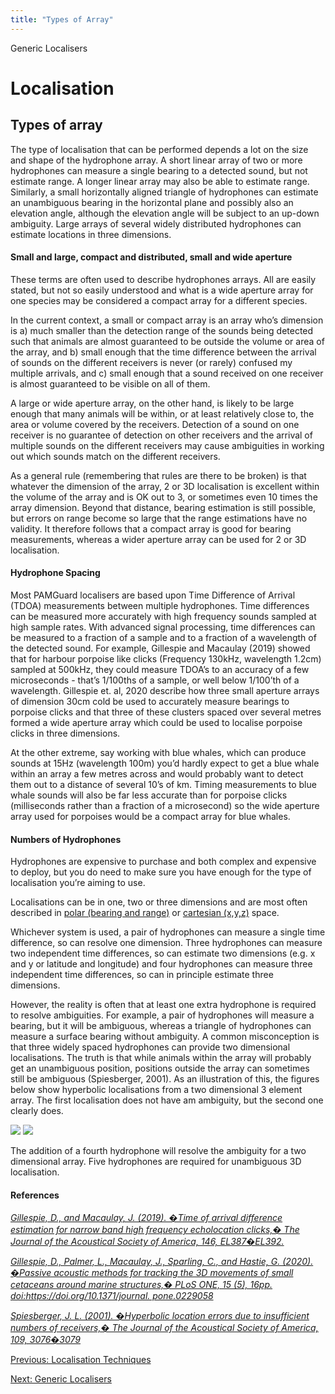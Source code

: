 ```yaml
---
title: "Types of Array"
---
```

 Generic Localisers 

Localisation
============

Types of array
--------------

  

The type of localisation that can be performed depends a lot on the size and shape of the hydrophone array. A short linear array of two or more hydrophones can measure a single bearing to a detected sound, but not estimate range. A longer linear array may also be able to estimate range. Similarly, a small horizontally aligned triangle of hydrophones can estimate an unambiguous bearing in the horizontal plane and possibly also an elevation angle, although the elevation angle will be subject to an up-down ambiguity. Large arrays of several widely distributed hydrophones can estimate locations in three dimensions.

#### Small and large, compact and distributed, small and wide aperture

These terms are often used to describe hydrophones arrays. All are easily stated, but not so easily understood and what is a wide aperture array for one species may be considered a compact array for a different species.

In the current context, a small or compact array is an array who's dimension is a) much smaller than the detection range of the sounds being detected such that animals are almost guaranteed to be outside the volume or area of the array, and b) small enough that the time difference between the arrival of sounds on the different receivers is never (or rarely) confused my multiple arrivals, and c) small enough that a sound received on one receiver is almost guaranteed to be visible on all of them.

A large or wide aperture array, on the other hand, is likely to be large enough that many animals will be within, or at least relatively close to, the area or volume covered by the receivers. Detection of a sound on one receiver is no guarantee of detection on other receivers and the arrival of multiple sounds on the different receivers may cause ambiguities in working out which sounds match on the different receivers.

As a general rule (remembering that rules are there to be broken) is that whatever the dimension of the array, 2 or 3D localisation is excellent within the volume of the array and is OK out to 3, or sometimes even 10 times the array dimension. Beyond that distance, bearing estimation is still possible, but errors on range become so large that the range estimations have no validity. It therefore follows that a compact array is good for bearing measurements, whereas a wider aperture array can be used for 2 or 3D localisation.

#### Hydrophone Spacing

Most PAMGuard localisers are based upon Time Difference of Arrival (TDOA) measurements between multiple hydrophones. Time differences can be measured more accurately with high frequency sounds sampled at high sample rates. With advanced signal processing, time differences can be measured to a fraction of a sample and to a fraction of a wavelength of the detected sound. For example, Gillespie and Macaulay (2019) showed that for harbour porpoise like clicks (Frequency 130kHz, wavelength 1.2cm) sampled at 500kHz, they could measure TDOA's to an accuracy of a few microseconds - that's 1/100ths of a sample, or well below 1/100'th of a wavelength. Gillespie et. al, 2020 describe how three small aperture arrays of dimension 30cm cold be used to accurately measure bearings to porpoise clicks and that three of these clusters spaced over several metres formed a wide aperture array which could be used to localise porpoise clicks in three dimensions.

At the other extreme, say working with blue whales, which can produce sounds at 15Hz (wavelength 100m) you'd hardly expect to get a blue whale within an array a few metres across and would probably want to detect them out to a distance of several 10's of km. Timing measurements to blue whale sounds will also be far less accurate than for porpoise clicks (milliseconds rather than a fraction of a microsecond) so the wide aperture array used for porpoises would be a compact array for blue whales.

#### Numbers of Hydrophones

Hydrophones are expensive to purchase and both complex and expensive to deploy, but you do need to make sure you have enough for the type of localisation you're aiming to use.

Localisations can be in one, two or three dimensions and are most often described in [polar (bearing and range)](https://en.wikipedia.org/wiki/Polar_coordinate_system) or [cartesian (x,y,z)](https://en.wikipedia.org/wiki/Cartesian_coordinate_system) space.

Whichever system is used, a pair of hydrophones can measure a single time difference, so can resolve one dimension. Three hydrophones can measure two independent time differences, so can estimate two dimensions (e.g. x and y or latitude and longitude) and four hydrophones can measure three independent time differences, so can in principle estimate three dimensions.

However, the reality is often that at least one extra hydrophone is required to resolve ambiguities. For example, a pair of hydrophones will measure a bearing, but it will be ambiguous, whereas a triangle of hydrophones can measure a surface bearing without ambiguity. A common misconception is that three widely spaced hydrophones can provide two dimensional localisations. The truth is that while animals within the array will probably get an unambiguous position, positions outside the array can sometimes still be ambiguous (Spiesberger, 2001). As an illustration of this, the figures below show hyperbolic localisations from a two dimensional 3 element array. The first localisation does not have am ambiguity, but the second one clearly does.

![](images/locunambig.png) ![](images/locambigm.png)

The addition of a fourth hydrophone will resolve the ambiguity for a two dimensional array. Five hydrophones are required for unambiguous 3D localisation.

#### References

_[Gillespie, D., and Macaulay, J. (2019). �Time of arrival difference estimation for narrow band high frequency echolocation clicks,� The Journal of the Acoustical Society of America, 146, EL387�EL392.](https://asa.scitation.org/doi/10.1121/1.5129678)_

_[Gillespie, D., Palmer, L., Macaulay, J., Sparling, C., and Hastie, G. (2020). �Passive acoustic methods for tracking the 3D movements of small cetaceans around marine structures,� PLoS ONE, 15 (5), 16pp. doi:https://doi.org/10.1371/journal. pone.0229058](https://journals.plos.org/plosone/article?id=10.1371/journal.pone.0229058)_

_[Spiesberger, J. L. (2001). �Hyperbolic location errors due to insufficient numbers of receivers,� The Journal of the Acoustical Society of America, 109, 3076�3079](https://asa.scitation.org/doi/10.1121/1.1373442)_

[Previous: Localisation Techniques](localisation_algorithms.html)

[Next: Generic Localisers](localisation_generic.html)
